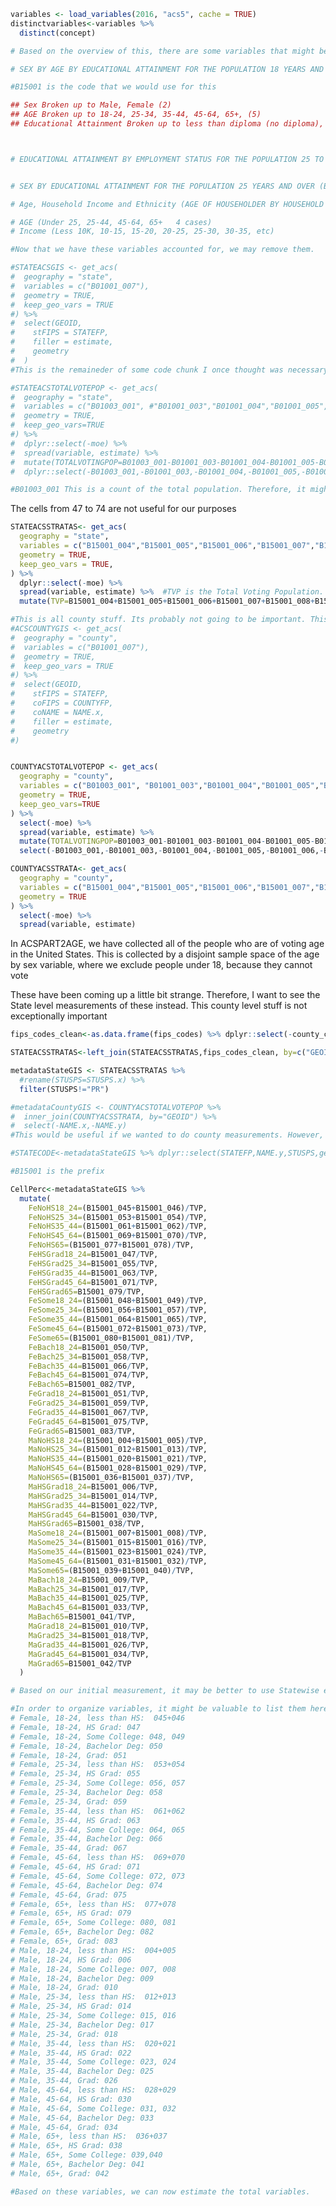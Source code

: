 
```r
variables <- load_variables(2016, "acs5", cache = TRUE)
distinctvariables<-variables %>%
  distinct(concept)

# Based on the overview of this, there are some variables that might be important

# SEX BY AGE BY EDUCATIONAL ATTAINMENT FOR THE POPULATION 18 YEARS AND OVER

#B15001 is the code that we would use for this

## Sex Broken up to Male, Female (2)
## AGE Broken up to 18-24, 25-34, 35-44, 45-64, 65+, (5)
## Educational Attainment Broken up to less than diploma (no diploma), finish hs, Some college, associates, Bachelor, Graduate (6)



# EDUCATIONAL ATTAINMENT BY EMPLOYMENT STATUS FOR THE POPULATION 25 TO 64 YEARS


# SEX BY EDUCATIONAL ATTAINMENT FOR THE POPULATION 25 YEARS AND OVER (BLACK OR AFRICAN AMERICAN ALONE). There are other variables for other

# Age, Household Income and Ethnicity (AGE OF HOUSEHOLDER BY HOUSEHOLD INCOME IN THE PAST 12 MONTHS (IN 2016 INFLATION-ADJUSTED DOLLARS)))

# AGE (Under 25, 25-44, 45-64, 65+   4 cases)
# Income (Less 10K, 10-15, 15-20, 20-25, 25-30, 30-35, etc)

#Now that we have these variables accounted for, we may remove them. 

```

```r

#STATEACSGIS <- get_acs(
#  geography = "state",
#  variables = c("B01001_007"),
#  geometry = TRUE,
#  keep_geo_vars = TRUE
#) %>%
#  select(GEOID,
#    stFIPS = STATEFP,
#    filler = estimate,
#    geometry
#  )
#This is the remaineder of some code chunk I once thought was necessary. I know realize it is not. 

#STATEACSTOTALVOTEPOP <- get_acs(
#  geography = "state",
#  variables = c("B01003_001", #"B01001_003","B01001_004","B01001_005","B01001_006","B01001_027","B01001_028","B01001_029","B01001_030"),
#  geometry = TRUE,
#  keep_geo_vars=TRUE
#) %>%
#  dplyr::select(-moe) %>%
#  spread(variable, estimate) %>%
#  mutate(TOTALVOTINGPOP=B01003_001-B01001_003-B01001_004-B01001_005-B01001_006-B01001_027-B01001_028-B01001_029#-B01001_030) %>%   #Here, we are taking the whole population less the parts of the population that are under 18 #years old. We want to get an understanding of the size of the voting population of this area
#  dplyr::select(-B01003_001,-B01001_003,-B01001_004,-B01001_005,-B01001_006,-B01001_027,-B01001_028,-B01001_029#,-B01001_030)

#B01003_001 This is a count of the total population. Therefore, it might be important to include. 
```
The cells from 47 to 74 are not useful for our purposes

```r
STATEACSSTRATAS<- get_acs(
  geography = "state",
  variables = c("B15001_004","B15001_005","B15001_006","B15001_007","B15001_008","B15001_009","B15001_010","B15001_012","B15001_013","B15001_014","B15001_015","B15001_016","B15001_017","B15001_018","B15001_020","B15001_021","B15001_022","B15001_023","B15001_024","B15001_025","B15001_026","B15001_028","B15001_029","B15001_030","B15001_031","B15001_032","B15001_033","B15001_034","B15001_036","B15001_037","B15001_038","B15001_039","B15001_040","B15001_041","B15001_042","B15001_045","B15001_046","B15001_047","B15001_048","B15001_049","B15001_050","B15001_051","B15001_053","B15001_054","B15001_055","B15001_056","B15001_057","B15001_058","B15001_059","B15001_061","B15001_062","B15001_063","B15001_064","B15001_065","B15001_066","B15001_067","B15001_069","B15001_070","B15001_071","B15001_072","B15001_073","B15001_074","B15001_075","B15001_077","B15001_078","B15001_079","B15001_080","B15001_081","B15001_082","B15001_083"),
  geometry = TRUE,
  keep_geo_vars = TRUE,
) %>%
  dplyr::select(-moe) %>%
  spread(variable, estimate) %>%  #TVP is the Total Voting Population. We are summing over all of the education variales, because this will allow us to prevent any difference in calculations between census calculations
  mutate(TVP=B15001_004+B15001_005+B15001_006+B15001_007+B15001_008+B15001_009+B15001_010+B15001_012+B15001_013+B15001_014+B15001_015+B15001_016+B15001_017+B15001_018+B15001_020+B15001_021+B15001_022+B15001_023+B15001_024+B15001_025+B15001_026+B15001_028+B15001_029+B15001_030+B15001_031+B15001_032+B15001_033+B15001_034+B15001_036+B15001_037+B15001_038+B15001_039+B15001_040+B15001_041+B15001_042+B15001_045+B15001_046+B15001_047+B15001_048+B15001_049+B15001_050+B15001_051+B15001_053+B15001_054+B15001_055+B15001_056+B15001_057+B15001_058+B15001_059+B15001_061+B15001_062+B15001_063+B15001_064+B15001_065+B15001_066+B15001_067+B15001_069+B15001_070+B15001_071+B15001_072+B15001_073+B15001_074+B15001_075+B15001_077+B15001_078+B15001_079+B15001_080+B15001_081+B15001_082+B15001_083)


```

```r
#This is all county stuff. Its probably not going to be important. This is because background research on MRP suggests that it would require a larger sample size in order to get an accurate estimate of pro vs. anti war sentiment. 
#ACSCOUNTYGIS <- get_acs(
#  geography = "county",
#  variables = c("B01001_007"),
#  geometry = TRUE,
#  keep_geo_vars = TRUE
#) %>%
#  select(GEOID,
#    stFIPS = STATEFP,
#    coFIPS = COUNTYFP,
#    coNAME = NAME.x,
#    filler = estimate,
#    geometry
#)


COUNTYACSTOTALVOTEPOP <- get_acs(
  geography = "county",
  variables = c("B01003_001", "B01001_003","B01001_004","B01001_005","B01001_006","B01001_027","B01001_028","B01001_029","B01001_030"),
  geometry = TRUE,
  keep_geo_vars=TRUE
) %>%
  select(-moe) %>%
  spread(variable, estimate) %>%
  mutate(TOTALVOTINGPOP=B01003_001-B01001_003-B01001_004-B01001_005-B01001_006-B01001_027-B01001_028-B01001_029-B01001_030) %>%   #Here, we are taking the whole population less the parts of the population that are under 18 years old. We want to get an understanding of the size of the voting population of this area
  select(-B01003_001,-B01001_003,-B01001_004,-B01001_005,-B01001_006,-B01001_027,-B01001_028,-B01001_029,-B01001_030)

COUNTYACSSTRATA<- get_acs(
  geography = "county",
  variables = c("B15001_004","B15001_005","B15001_006","B15001_007","B15001_008","B15001_009","B15001_010","B15001_012","B15001_013","B15001_014","B15001_015","B15001_016","B15001_017","B15001_018","B15001_020","B15001_021","B15001_022","B15001_023","B15001_024","B15001_025","B15001_026","B15001_028","B15001_029","B15001_030","B15001_031","B15001_032","B15001_033","B15001_034","B15001_036","B15001_037","B15001_038","B15001_039","B15001_040","B15001_041","B15001_042","B15001_045","B15001_046","B15001_047","B15001_048","B15001_049","B15001_050","B15001_051","B15001_053","B15001_054","B15001_055","B15001_056","B15001_057","B15001_058","B15001_059","B15001_061","B15001_062","B15001_063","B15001_064","B15001_065","B15001_066","B15001_067","B15001_069","B15001_070","B15001_071","B15001_072","B15001_073","B15001_074","B15001_075","B15001_077","B15001_078","B15001_079","B15001_080","B15001_081","B15001_082","B15001_083"),
  geometry = TRUE
) %>%
  select(-moe) %>%
  spread(variable, estimate)
```

In ACSPART2AGE, we have collected all of the people who are of voting age in the United States. This is collected by a disjoint sample space of the age by sex variable, where we exclude people under 18, because they cannot vote

These have been coming up a little bit strange. Therefore, I want to see the State level measurements of these instead. 
This county level stuff is not exceptionally important


```r
fips_codes_clean<-as.data.frame(fips_codes) %>% dplyr::select(-county_code,-county) %>% unique() %>% rename(GEOID=state_code,NAME=state_name)

STATEACSSTRATAS<-left_join(STATEACSSTRATAS,fips_codes_clean, by=c("GEOID"))

metadataStateGIS <- STATEACSSTRATAS %>%
  #rename(STUSPS=STUSPS.x) %>%
  filter(STUSPS!="PR")

#metadataCountyGIS <- COUNTYACSTOTALVOTEPOP %>%
#  inner_join(COUNTYACSSTRATA, by="GEOID") %>%
#  select(-NAME.x,-NAME.y)
#This would be useful if we wanted to do county measurements. However, I do not believe that is best moving forward. 

#STATECODE<-metadataStateGIS %>% dplyr::select(STATEFP,NAME.y,STUSPS,geometry)

#B15001 is the prefix

CellPerc<-metadataStateGIS %>%
  mutate(
    FeNoHS18_24=(B15001_045+B15001_046)/TVP,
    FeNoHS25_34=(B15001_053+B15001_054)/TVP,
    FeNoHS35_44=(B15001_061+B15001_062)/TVP,
    FeNoHS45_64=(B15001_069+B15001_070)/TVP,
    FeNoHS65=(B15001_077+B15001_078)/TVP,
    FeHSGrad18_24=B15001_047/TVP,
    FeHSGrad25_34=B15001_055/TVP,
    FeHSGrad35_44=B15001_063/TVP,
    FeHSGrad45_64=B15001_071/TVP,
    FeHSGrad65=B15001_079/TVP,
    FeSome18_24=(B15001_048+B15001_049)/TVP,
    FeSome25_34=(B15001_056+B15001_057)/TVP,
    FeSome35_44=(B15001_064+B15001_065)/TVP,
    FeSome45_64=(B15001_072+B15001_073)/TVP,
    FeSome65=(B15001_080+B15001_081)/TVP,
    FeBach18_24=B15001_050/TVP,
    FeBach25_34=B15001_058/TVP,
    FeBach35_44=B15001_066/TVP,
    FeBach45_64=B15001_074/TVP,
    FeBach65=B15001_082/TVP,
    FeGrad18_24=B15001_051/TVP,
    FeGrad25_34=B15001_059/TVP,
    FeGrad35_44=B15001_067/TVP,
    FeGrad45_64=B15001_075/TVP,
    FeGrad65=B15001_083/TVP,
    MaNoHS18_24=(B15001_004+B15001_005)/TVP,
    MaNoHS25_34=(B15001_012+B15001_013)/TVP,
    MaNoHS35_44=(B15001_020+B15001_021)/TVP,
    MaNoHS45_64=(B15001_028+B15001_029)/TVP,
    MaNoHS65=(B15001_036+B15001_037)/TVP,
    MaHSGrad18_24=B15001_006/TVP,
    MaHSGrad25_34=B15001_014/TVP,
    MaHSGrad35_44=B15001_022/TVP,
    MaHSGrad45_64=B15001_030/TVP,
    MaHSGrad65=B15001_038/TVP,
    MaSome18_24=(B15001_007+B15001_008)/TVP,
    MaSome25_34=(B15001_015+B15001_016)/TVP,
    MaSome35_44=(B15001_023+B15001_024)/TVP,
    MaSome45_64=(B15001_031+B15001_032)/TVP,
    MaSome65=(B15001_039+B15001_040)/TVP,
    MaBach18_24=B15001_009/TVP,
    MaBach25_34=B15001_017/TVP,
    MaBach35_44=B15001_025/TVP,
    MaBach45_64=B15001_033/TVP,
    MaBach65=B15001_041/TVP,
    MaGrad18_24=B15001_010/TVP,
    MaGrad25_34=B15001_018/TVP,
    MaGrad35_44=B15001_026/TVP,
    MaGrad45_64=B15001_034/TVP,
    MaGrad65=B15001_042/TVP
  )

# Based on our initial measurement, it may be better to use Statewise estimates on preferenes for War. This is especially because our intiial measurement of counties appears to have a smaller initial value. 

#In order to organize variables, it might be valuable to list them here as brackets
# Female, 18-24, less than HS:  045+046
# Female, 18-24, HS Grad: 047
# Female, 18-24, Some College: 048, 049
# Female, 18-24, Bachelor Deg: 050
# Female, 18-24, Grad: 051
# Female, 25-34, less than HS:  053+054
# Female, 25-34, HS Grad: 055
# Female, 25-34, Some College: 056, 057
# Female, 25-34, Bachelor Deg: 058
# Female, 25-34, Grad: 059
# Female, 35-44, less than HS:  061+062
# Female, 35-44, HS Grad: 063
# Female, 35-44, Some College: 064, 065
# Female, 35-44, Bachelor Deg: 066
# Female, 35-44, Grad: 067
# Female, 45-64, less than HS:  069+070
# Female, 45-64, HS Grad: 071
# Female, 45-64, Some College: 072, 073
# Female, 45-64, Bachelor Deg: 074
# Female, 45-64, Grad: 075
# Female, 65+, less than HS:  077+078
# Female, 65+, HS Grad: 079
# Female, 65+, Some College: 080, 081
# Female, 65+, Bachelor Deg: 082
# Female, 65+, Grad: 083
# Male, 18-24, less than HS:  004+005
# Male, 18-24, HS Grad: 006
# Male, 18-24, Some College: 007, 008
# Male, 18-24, Bachelor Deg: 009
# Male, 18-24, Grad: 010
# Male, 25-34, less than HS:  012+013
# Male, 25-34, HS Grad: 014
# Male, 25-34, Some College: 015, 016
# Male, 25-34, Bachelor Deg: 017
# Male, 25-34, Grad: 018
# Male, 35-44, less than HS:  020+021
# Male, 35-44, HS Grad: 022
# Male, 35-44, Some College: 023, 024
# Male, 35-44, Bachelor Deg: 025
# Male, 35-44, Grad: 026
# Male, 45-64, less than HS:  028+029
# Male, 45-64, HS Grad: 030
# Male, 45-64, Some College: 031, 032
# Male, 45-64, Bachelor Deg: 033
# Male, 45-64, Grad: 034
# Male, 65+, less than HS:  036+037
# Male, 65+, HS Grad: 038
# Male, 65+, Some College: 039,040
# Male, 65+, Bachelor Deg: 041
# Male, 65+, Grad: 042

#Based on these variables, we can now estimate the total variables. 
```

